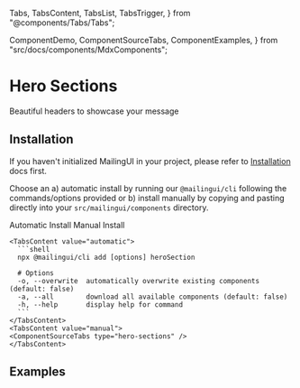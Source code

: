   Tabs,
  TabsContent,
  TabsList,
  TabsTrigger,
} from "@components/Tabs/Tabs";

  ComponentDemo,
  ComponentSourceTabs,
  ComponentExamples,
} from "src/docs/components/MdxComponents";

# Hero Sections

Beautiful headers to showcase your message

<ComponentDemo type="hero-sections" />

## Installation

If you haven't initialized MailingUI in your project, please refer to [Installation](/docs/installation) docs first.

Choose an a) automatic install by running our `@mailingui/cli` following the commands/options provided or b) install manually by copying and pasting directly into your `src/mailingui/components` directory.

  <Tabs defaultValue="automatic">
    <div className="flex items-center justify-start w-full mb-8">
      <TabsList className="mt-8 rounded-2xl">
        <TabsTrigger value="automatic" className="px-7 py-2 rounded-[10px]">Automatic Install</TabsTrigger>
        <TabsTrigger value="manual" className="px-7 py-2 rounded-[10px]">Manual Install</TabsTrigger>
      </TabsList>
    </div>

    <TabsContent value="automatic">
      ```shell
      npx @mailingui/cli add [options] heroSection

      # Options
      -o, --overwrite  automatically overwrite existing components (default: false)
      -a, --all        download all available components (default: false)
      -h, --help       display help for command
      ```
    </TabsContent>
    <TabsContent value="manual">
    <ComponentSourceTabs type="hero-sections" />
    </TabsContent>

  </Tabs>

## Examples

<ComponentExamples type="hero-sections" />
